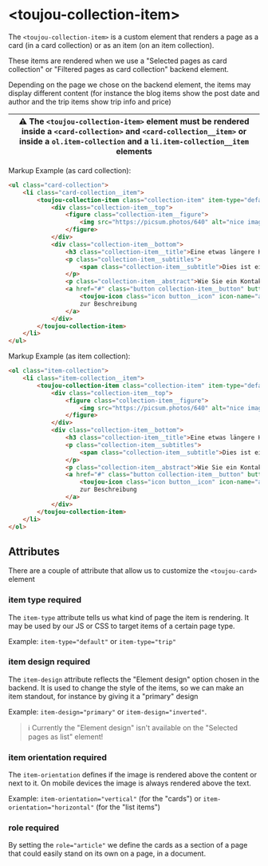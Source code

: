 # &lt;toujou-collection-item&gt;
The `<toujou-collection-item>` is a custom element that renders a page as a card (in a card collection) or as an item (on an item collection).

These items are rendered when we use a "Selected pages as card collection" or "Filtered pages as card collection" backend element.

Depending on the page we chose on the backend element, the items may display different content (for instance the blog items show the post date and author and the trip items show trip info and price)

| ⚠️ The `<toujou-collection-item>` element must be rendered inside a `<card-collection>` and `<card-collection__item>` or inside a `ol.item-collection` and a `li.item-collection__item` elements |
|----------------------------------------------------------------------------------------------|


Markup Example (as card collection):
```html
<ul class="card-collection">
    <li class="card-collection__item">
        <toujou-collection-item class="collection-item" item-type="default" item-design="primary" item-orientation="vertical" role="article">
            <div class="collection-item__top">
                <figure class="collection-item__figure">
                    <img src="https://picsum.photos/640" alt="nice image" class="collection-item__image">
                </figure>
            </div>
            <div class="collection-item__bottom">
                <h3 class="collection-item__title">Eine etwas längere Headline über zwei Zeilen</h3>
                <p class="collection-item__subtitles">
                    <span class="collection-item__subtitle">Dies ist ein Untertitel</span>
                </p>
                <p class="collection-item__abstract">Wie Sie ein Kontaktformular (und andere Onlineformulare) erstellen, worauf aus DSGVO-Sicht und für den Spamschutz zu achten ist: Das erläutern wir in diesem Blogartikel.</p>
                <a href="#" class="button collection-item__button" button-variant="primary" button-type="ghost" button-size="normal" button-icon-position="left">
                    <toujou-icon class="icon button__icon" icon-name="arrow-right"></toujou-icon>
                    zur Beschreibung
                </a>
            </div>
        </toujou-collection-item>
    </li>
</ul>
```

Markup Example (as item collection):
```html
<ol class="item-collection">
    <li class="item-collection__item">
        <toujou-collection-item class="collection-item" item-type="default" item-design="default" item-orientation="horizontal" role="article">
            <div class="collection-item__top">
                <figure class="collection-item__figure">
                    <img src="https://picsum.photos/640" alt="nice image" class="collection-item__image">
                </figure>
            </div>
            <div class="collection-item__bottom">
                <h3 class="collection-item__title">Eine etwas längere Headline über zwei Zeilen</h3>
                <p class="collection-item__subtitles">
                    <span class="collection-item__subtitle">Dies ist ein Untertitel</span>
                </p>
                <p class="collection-item__abstract">Wie Sie ein Kontaktformular (und andere Onlineformulare) erstellen, worauf aus DSGVO-Sicht und für den Spamschutz zu achten ist: Das erläutern wir in diesem Blogartikel.</p>
                <a href="#" class="button collection-item__button" button-variant="primary" button-type="ghost" button-size="normal" button-icon-position="left">
                    <toujou-icon class="icon button__icon" icon-name="arrow-right"></toujou-icon>
                    zur Beschreibung
                </a>
            </div>
        </toujou-collection-item>
    </li>
</ol>
```

## Attributes
There are a couple of attribute that allow us to customize the `<toujou-card>` element


### item type <toujou-chip class="chip" chip-bg-color="warning">required</toujou-chip>
The `item-type` attribute tells us what kind of page the item is rendering. It may be used by our JS or CSS to target items of a certain page type.

Example: `item-type="default"` or `item-type="trip"`

### item design <toujou-chip class="chip" chip-bg-color="warning">required</toujou-chip>
The `item-design` attribute reflects the "Element design" option chosen in the backend.
It is used to change the style of the items, so we can make an item standout, for instance by giving it a "primary" design

Example: `item-design="primary"` or `item-design="inverted"`.

> ℹ️ Currently the "Element design" isn't available on the "Selected pages as list" element!

### item orientation <toujou-chip class="chip" chip-bg-color="warning">required</toujou-chip>
The `item-orientation` defines if the image is rendered above the content or next to it. On mobile devices the image is always rendered above the text.

Example: `item-orientation="vertical"` (for the "cards") or `item-orientation="horizontal"` (for the "list items")

### role <toujou-chip class="chip" chip-bg-color="warning">required</toujou-chip>
By setting the `role="article"` we define the cards as a section of a page that could easily stand on its own on a page, in a document.